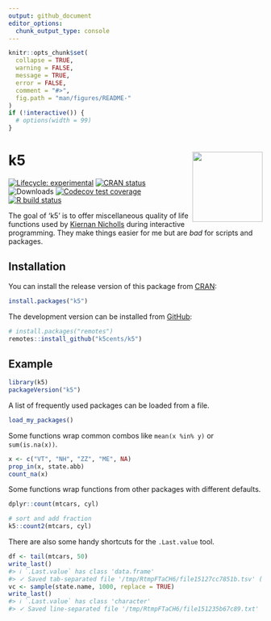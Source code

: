 ```yaml
---
output: github_document
editor_options: 
  chunk_output_type: console
---
```


<!-- README.md is generated from README.Rmd. Please edit that file -->

```r
knitr::opts_chunk$set(
  collapse = TRUE,
  warning = FALSE,
  message = TRUE,
  error = FALSE,
  comment = "#>",
  fig.path = "man/figures/README-"
)
if (!interactive()) {
  # options(width = 99)
}
```

# k5 <img src='man/figures/logo.png' align="right" height="139" />

<!-- badges: start -->
[![Lifecycle: experimental][life_badge]][life_link]
[![CRAN status][cran_badge]][cran_link]
![Downloads][dl_badge]
[![Codecov test coverage][cov_badge]][cov_link]
[![R build status][ga_badge]][ga_link]
<!-- badges: end -->

The goal of 'k5' is to offer miscellaneous quality of life functions used by
[Kiernan Nicholls][kn] during interactive programming. They make things easier
for me but are _bad_ for scripts and packages.

## Installation

You can install the release version of this package from [CRAN][cran_link]:

```r
install.packages("k5")
```

The development version can be installed from [GitHub][gh]:

```r
# install.packages("remotes")
remotes::install_github("k5cents/k5")
```

## Example

```r
library(k5)
packageVersion("k5")
```

A list of frequently used packages can be loaded from a file.

```r
load_my_packages()
```

Some functions wrap common combos like `mean(x %in% y)` or `sum(is.na(x))`.

```r
x <- c("VT", "NH", "ZZ", "ME", NA)
prop_in(x, state.abb)
count_na(x)
```

Some functions wrap functions from other packages with different defaults.

```r
dplyr::count(mtcars, cyl)

# sort and add fraction
k5::count2(mtcars, cyl)
```

There are also some handy shortcuts for the `.Last.value` tool.

```r
df <- tail(mtcars, 50)
write_last()
#> ℹ `.Last.value` has class 'data.frame'
#> ✓ Saved tab-separated file '/tmp/RtmpFTaCH6/file15127cc7851b.tsv' (1.25K)
vc <- sample(state.name, 1000, replace = TRUE)
write_last()
#> ℹ `.Last.value` has class 'character'
#> ✓ Saved line-separated file '/tmp/RtmpFTaCH6/file151235b67c89.txt' (9.19K)
```

<!-- refs: start -->
[life_badge]: https://img.shields.io/badge/lifecycle-experimental-orange.svg
[life_link]: https://lifecycle.r-lib.org/articles/stages.html#experimental
[cran_badge]: https://www.r-pkg.org/badges/version/k5
[cran_link]: https://CRAN.R-project.org/package=k5
[ga_badge]: https://github.com/k5cents/k5/workflows/R-CMD-check/badge.svg
[ga_link]: https://github.com/k5cents/gluedown/actions
[cov_badge]: https://img.shields.io/codecov/c/github/k5cents/k5/master.svg
[cov_link]: https://app.codecov.io/gh/k5cents/k5?branch=master'
[dl_badge]: https://cranlogs.r-pkg.org/badges/grand-total/k5
[gh]: https://github.com/k5cents/k5
[kn]: https://github.com/k5cents
<!-- refs: end -->
